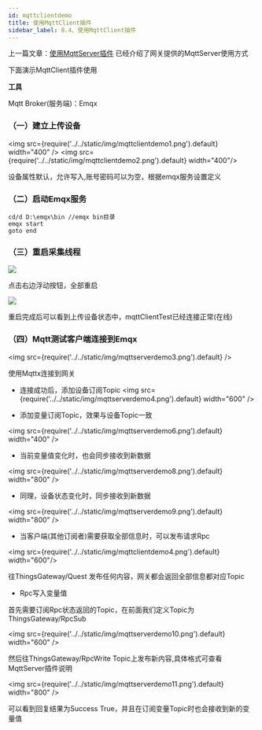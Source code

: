 ```yaml
---
id: mqttclientdemo
title: 使用MqttClient插件
sidebar_label: 8.4、使用MqttClient插件
---
```


上一篇文章：[使用MqttServer插件](mqttserverdemo) 已经介绍了网关提供的MqttServer使用方式

下面演示MqttClient插件使用

**工具**

Mqtt Broker(服务端)：Emqx

### （一）建立上传设备
<img src={require('../../static/img/mqttclientdemo1.png').default} width="400" />
<img src={require('../../static/img/mqttclientdemo2.png').default} width="400"/>

 设备属性默认，允许写入,账号密码可以为空，根据emqx服务设置定义

### （二）启动Emqx服务
```
cd/d D:\emqx\bin //emqx bin目录
emqx start
goto end
```

### （三）重启采集线程

![](/img/modbusdemo4.png)

点击右边浮动按钮，全部重启

![](/img/mqttclientdemo3.png)

重启完成后可以看到上传设备状态中，mqttClientTest已经连接正常(在线)

### （四）Mqtt测试客户端连接到Emqx
 <img src={require('../../static/img/mqttserverdemo3.png').default} />
 
 使用Mqttx连接到网关

- 连接成功后，添加设备订阅Topic
<img src={require('../../static/img/mqttserverdemo4.png').default} width="600" />

- 添加变量订阅Topic，效果与设备Topic一致

<img src={require('../../static/img/mqttserverdemo6.png').default} width="400" />

- 当前变量值变化时，也会同步接收到新数据

<img src={require('../../static/img/mqttserverdemo8.png').default} width="800" />

- 同理，设备状态变化时，同步接收到新数据

<img src={require('../../static/img/mqttserverdemo9.png').default} width="800" />

- 当客户端(其他订阅者)需要获取全部信息时，可以发布请求Rpc

<img src={require('../../static/img/mqttclientdemo4.png').default} width="600"/>

往ThingsGateway/Quest 发布任何内容，网关都会返回全部信息都对应Topic

- Rpc写入变量值

首先需要订阅Rpc状态返回的Topic，在前面我们定义Topic为ThingsGateway/RpcSub

<img src={require('../../static/img/mqttserverdemo10.png').default} width="600" />

然后往ThingsGateway/RpcWrite Topic上发布新内容,具体格式可查看MqttServer插件说明

<img src={require('../../static/img/mqttserverdemo11.png').default} width="800" />

可以看到回复结果为Success True，并且在订阅变量Topic时也会接收到新的变量值

